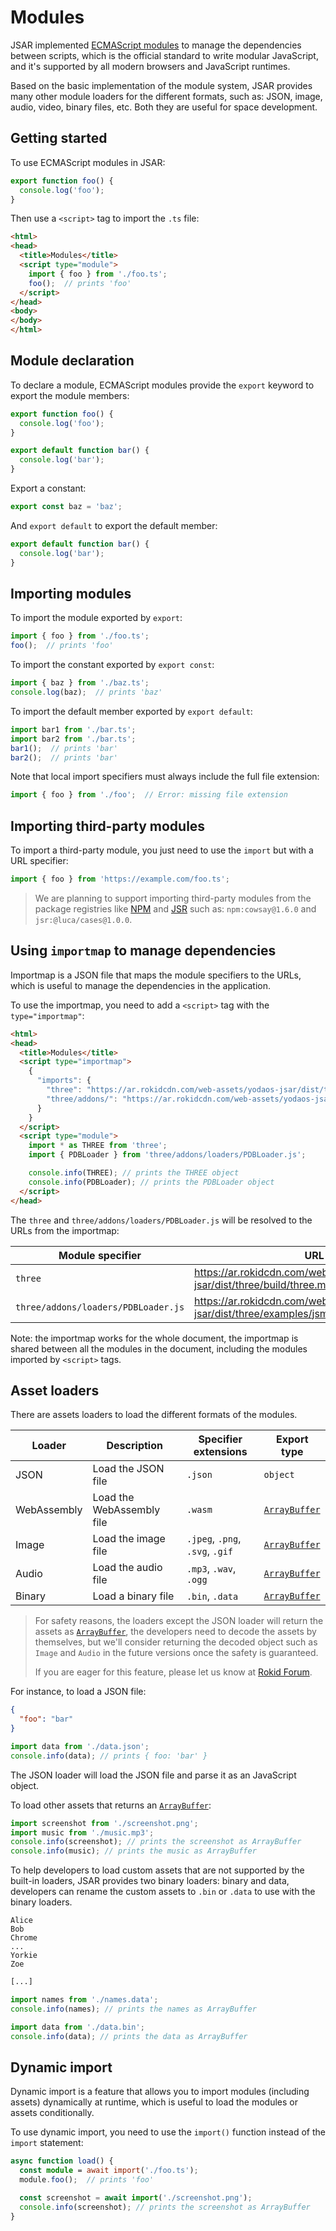 # Modules

JSAR implemented [ECMAScript modules][esm] to manage the dependencies between scripts, which is the official standard to write modular JavaScript, and it's supported by all modern browsers and JavaScript runtimes.

Based on the basic implementation of the module system, JSAR provides many other module loaders for the different formats, such as: JSON, image, audio, video, binary files, etc. Both they are useful for space development.

## Getting started

To use ECMAScript modules in JSAR:

```ts title="foo.ts"
export function foo() {
  console.log('foo');
}
```

Then use a `<script>` tag to import the `.ts` file:

```html title="index.html"
<html>
<head>
  <title>Modules</title>
  <script type="module">
    import { foo } from './foo.ts';
    foo();  // prints 'foo'
  </script>
</head>
<body>
</body>
</html>
```

## Module declaration

To declare a module, ECMAScript modules provide the `export` keyword to export the module members:

```ts title="foo.ts"
export function foo() {
  console.log('foo');
}

export default function bar() {
  console.log('bar');
}
```

Export a constant:

```ts title="baz.ts"
export const baz = 'baz';
```

And `export default` to export the default member:

```ts title="bar.ts"
export default function bar() {
  console.log('bar');
}
```

## Importing modules

To import the module exported by `export`:

```ts title="main.ts"
import { foo } from './foo.ts';
foo();  // prints 'foo'
```

To import the constant exported by `export const`:

```ts title="main.ts"
import { baz } from './baz.ts';
console.log(baz);  // prints 'baz'
```

To import the default member exported by `export default`:

```ts title="main.ts"
import bar1 from './bar.ts';
import bar2 from './bar.ts';
bar1();  // prints 'bar'
bar2();  // prints 'bar'
```

Note that local import specifiers must always include the full file extension:

```ts title="main.ts"
import { foo } from './foo';  // Error: missing file extension
```

## Importing third-party modules

To import a third-party module, you just need to use the `import` but with a URL specifier:

```ts title="main.ts"
import { foo } from 'https://example.com/foo.ts';
```

> We are planning to support importing third-party modules from the package registries like [NPM][npm] and [JSR][] such as: `npm:cowsay@1.6.0` and `jsr:@luca/cases@1.0.0`.

## Using `importmap` to manage dependencies

Importmap is a JSON file that maps the module specifiers to the URLs, which is useful to manage the dependencies in the application.

To use the importmap, you need to add a `<script>` tag with the `type="importmap"`:

```html title="index.html"
<html>
<head>
  <title>Modules</title>
  <script type="importmap">
    {
      "imports": {
        "three": "https://ar.rokidcdn.com/web-assets/yodaos-jsar/dist/three/build/three.module.js",
        "three/addons/": "https://ar.rokidcdn.com/web-assets/yodaos-jsar/dist/three/examples/jsm/"
      }
    }
  </script>
  <script type="module">
    import * as THREE from 'three';
    import { PDBLoader } from 'three/addons/loaders/PDBLoader.js';

    console.info(THREE); // prints the THREE object
    console.info(PDBLoader); // prints the PDBLoader object
  </script>
</head>
```

The `three` and `three/addons/loaders/PDBLoader.js` will be resolved to the URLs from the importmap:

| Module specifier | URL |
| --- | --- |
| `three` | https://ar.rokidcdn.com/web-assets/yodaos-jsar/dist/three/build/three.module.js |
| `three/addons/loaders/PDBLoader.js` | https://ar.rokidcdn.com/web-assets/yodaos-jsar/dist/three/examples/jsm/loaders/PDBLoader.js |

Note: the importmap works for the whole document, the importmap is shared between all the modules in the document, including the modules imported by `<script>` tags.

## Asset loaders

There are assets loaders to load the different formats of the modules.

| Loader      | Description | Specifier extensions | Export type |
| ----------- | ----------- | -------------------- | ----------- |
| JSON        | Load the JSON file        | `.json` | `object` |
| WebAssembly | Load the WebAssembly file | `.wasm` | [`ArrayBuffer`][ArrayBuffer] |
| Image       | Load the image file       | `.jpeg`, `.png`, `.svg`, `.gif`  | [`ArrayBuffer`][ArrayBuffer] |
| Audio       | Load the audio file       | `.mp3`, `.wav`, `.ogg`  | [`ArrayBuffer`][ArrayBuffer] |
| Binary      | Load a binary file        | `.bin`, `.data`  | [`ArrayBuffer`][ArrayBuffer] |

> For safety reasons, the loaders except the JSON loader will return the assets as [`ArrayBuffer`][ArrayBuffer], the developers need to decode the assets by themselves, but we'll consider returning the decoded object such as `Image` and `Audio` in the future versions once the safety is guaranteed.
>
> If you are eager for this feature, please let us know at [Rokid Forum](https://forum.rokid.com/index).

For instance, to load a JSON file:

```json title="data.json"
{
  "foo": "bar"
}
```

```ts title="main.ts"
import data from './data.json';
console.info(data); // prints { foo: 'bar' }
```

The JSON loader will load the JSON file and parse it as an JavaScript object.

To load other assets that returns an [`ArrayBuffer`][ArrayBuffer]:

```ts title="main.ts"
import screenshot from './screenshot.png';
import music from './music.mp3';
console.info(screenshot); // prints the screenshot as ArrayBuffer
console.info(music); // prints the music as ArrayBuffer
```

To help developers to load custom assets that are not supported by the built-in loaders, JSAR provides two binary loaders: binary and data, developers can rename the custom assets to `.bin` or `.data` to use with the binary loaders.

```text title="names.data"
Alice
Bob
Chrome
...
Yorkie
Zoe
```

```sh title="data.bin"
[...]
```

```ts title="main.ts"
import names from './names.data';
console.info(names); // prints the names as ArrayBuffer

import data from './data.bin';
console.info(data); // prints the data as ArrayBuffer
```

[ArrayBuffer]: https://developer.mozilla.org/en-US/docs/Web/JavaScript/Reference/Global_Objects/ArrayBuffer

## Dynamic import

Dynamic import is a feature that allows you to import modules (including assets) dynamically at runtime, which is useful to load the modules or assets conditionally.

To use dynamic import, you need to use the `import()` function instead of the `import` statement:

```ts title="main.ts"
async function load() {
  const module = await import('./foo.ts');
  module.foo();  // prints 'foo'

  const screenshot = await import('./screenshot.png');
  console.info(screenshot); // prints the screenshot as ArrayBuffer
}
```

[esm]: https://developer.mozilla.org/en-US/docs/Web/JavaScript/Guide/Modules
[npm]: https://www.npmjs.com/
[jsr]: https://jsr.io/
